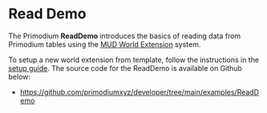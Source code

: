 # Read Demo

The Primodium **ReadDemo** introduces the basics of reading data from Primodium tables using the [MUD World Extension](https://mud.dev/guides/extending-a-world) system.

To setup a new world extension from template, follow the instructions in the [setup guide](../world-extension/setup.mdx). The source code for the ReadDemo is available on Github below:

- https://github.com/primodiumxyz/developer/tree/main/examples/ReadDemo
